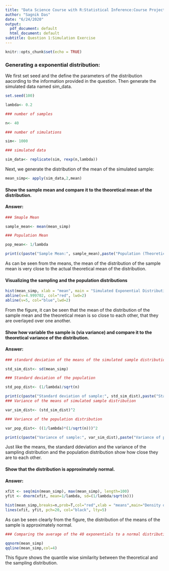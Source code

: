 ```yaml
---
title: "Data Science Course with R:Statistical Inference:Course Project"
author: "Sagnik Das"
date: "6/24/2020"
output:
  pdf_document: default
  html_document: default
subtitle: Question 1:Simulation Exercise
---
```


```r
knitr::opts_chunk$set(echo = TRUE)
```


### Generating a exponential distribution:

We first set seed and the define the parameters of the distribution aacording to the information provided in the question. Then generate the simulated data named sim_data.

```r
set.seed(100)

lambda<- 0.2

### number of samples

n<- 40

### number of simulations

sim<- 1000

### simulated data

sim_data<- replicate(sim, rexp(n,lambda))

```

Next, we generate the distribution of the mean of the simulated sample:


```r
mean_simp<- apply(sim_data,2,mean)

```

#### Show the sample mean and compare it to the theoretical mean of the distribution.

#### Answer:

```r
### Smaple Mean

sample_mean<- mean(mean_simp)

### Population Mean

pop_mean<- 1/lambda

print(c(paste("Sample Mean:", sample_mean),paste("Population (Theoretical Mean):", pop_mean)))

```

As can be seen from the means, the mean of the distribution of the sample mean is very close to the actual theoretical mean of the distribution.

#### Visualizing the sampling and the population distributions

```r

hist(mean_simp, xlab = "mean", main = "Simulated Exponential Distribution") 
abline(v=4.999702, col="red", lwd=2)
abline(v=5, col="blue",lwd=2)


```

From the figure, it can be seen that the mean of the distribution of the sample mean and the theoretical mean is so close to each other, that they are overlayed over one another.

#### Show how variable the sample is (via variance) and compare it to the theoretical variance of the distribution.

#### Answer:

```r

### standard deviation of the means of the simulated sample distribution

std_sim_dist<- sd(mean_simp)

### Standard deviation of the population

std_pop_dist<- (1/lambda)/sqrt(n)

print(c(paste("Standard deviation of sample:", std_sim_dist),paste("Standard deviation of population:", std_pop_dist)))
### Variance of the means of simulated sample distribution

var_sim_dist<- (std_sim_dist)^2

### Variance of the population distribution

var_pop_dist<- ((1/lambda)*(1/sqrt(n)))^2

print(c(paste("Variance of sample:", var_sim_dist),paste("Variance of population:", var_pop_dist)))

```

Just like the means, the standard ddeviation and the variance of the sampling distribution and the population distribution show how close they are to each other.

#### Show that the distribution is approximately normal.

#### Answer:

```r

xfit <- seq(min(mean_simp), max(mean_simp), length=100)
yfit <- dnorm(xfit, mean=1/lambda, sd=(1/lambda/sqrt(n)))

hist(mean_simp,breaks=n,prob=T,col="red",xlab = "means",main="Density of means",ylab="density")
lines(xfit, yfit, pch=20, col="black", lty=5)

```

As can be seen clearly from the figure, the distribution of the means of the sample is approximately normal.

```r

### Comparing the average of the 40 exponentials to a normal distribution

qqnorm(mean_simp)
qqline(mean_simp,col=4)


```

This figure shows the quantile wise similarity between the theoretical and the sampling distribution.

